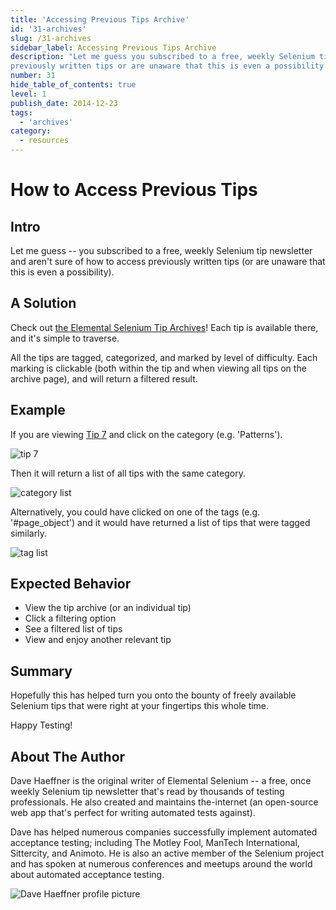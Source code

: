 ```yaml
---
title: 'Accessing Previous Tips Archive'
id: '31-archives'
slug: /31-archives
sidebar_label: Accessing Previous Tips Archive
description: "Let me guess you subscribed to a free, weekly Selenium tip newsletter and aren't sure of how to access
previously written tips or are unaware that this is even a possibility."
number: 31
hide_table_of_contents: true
level: 1
publish_date: 2014-12-23
tags:
  - 'archives'
category:
  - resources
---
```


# How to Access Previous Tips

## Intro

Let me guess -- you subscribed to a free, weekly Selenium tip newsletter and aren't sure of how to access
previously written tips (or are unaware that this is even a possibility).

## A Solution

Check out [the Elemental Selenium Tip Archives](/tips)! Each tip is available there, and it's simple to traverse.

All the tips are tagged, categorized, and marked by level of difficulty. Each marking is clickable (both
within the tip and when viewing all tips on the archive page), and will return a filtered result.

## Example

If you are viewing [Tip 7](/docs) and click on the category (e.g. 'Patterns').

![tip 7](./../images/in_tip.png)

Then it will return a list of all tips with the same category.

![category list](./../images/list_category.png)

Alternatively, you could have clicked on one of the tags (e.g. '#page_object') and it would have returned a
list of tips that were tagged similarly.

![tag list](./../images/list_tag.png)

## Expected Behavior

- View the tip archive (or an individual tip)
- Click a filtering option
- See a filtered list of tips
- View and enjoy another relevant tip

## Summary

Hopefully this has helped turn you onto the bounty of freely available Selenium tips that were right at your fingertips
this whole time.

Happy Testing!

## About The Author

Dave Haeffner is the original writer of Elemental Selenium -- a free, once weekly Selenium tip newsletter that's read by
thousands of testing professionals. He also created and maintains the-internet (an open-source web app that's perfect
for writing automated tests against).

Dave has helped numerous companies successfully implement automated acceptance testing; including The Motley Fool,
ManTech International, Sittercity, and Animoto. He is also an active member of the Selenium project and has spoken at
numerous conferences and meetups around the world about automated acceptance testing.

![Dave Haeffner profile picture](/img/authors/dave-haeffner.jpeg#author-img 'a title')
